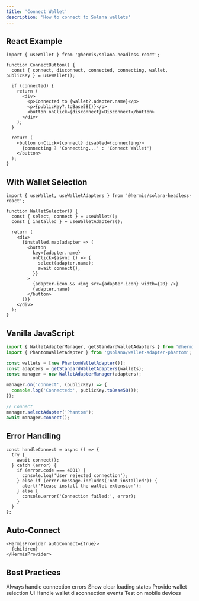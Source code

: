 ```yaml
---
title: 'Connect Wallet'
description: 'How to connect to Solana wallets'
---
```


## React Example

```tsx
import { useWallet } from '@hermis/solana-headless-react';

function ConnectButton() {
  const { connect, disconnect, connected, connecting, wallet, publicKey } = useWallet();

  if (connected) {
    return (
      <div>
        <p>Connected to {wallet?.adapter.name}</p>
        <p>{publicKey?.toBase58()}</p>
        <button onClick={disconnect}>Disconnect</button>
      </div>
    );
  }

  return (
    <button onClick={connect} disabled={connecting}>
      {connecting ? 'Connecting...' : 'Connect Wallet'}
    </button>
  );
}
```

## With Wallet Selection

```tsx
import { useWallet, useWalletAdapters } from '@hermis/solana-headless-react';

function WalletSelector() {
  const { select, connect } = useWallet();
  const { installed } = useWalletAdapters();

  return (
    <div>
      {installed.map(adapter => (
        <button
          key={adapter.name}
          onClick={async () => {
            select(adapter.name);
            await connect();
          }}
        >
          {adapter.icon && <img src={adapter.icon} width={20} />}
          {adapter.name}
        </button>
      ))}
    </div>
  );
}
```

## Vanilla JavaScript

```javascript
import { WalletAdapterManager, getStandardWalletAdapters } from '@hermis/solana-headless-adapter-base';
import { PhantomWalletAdapter } from '@solana/wallet-adapter-phantom';

const wallets = [new PhantomWalletAdapter()];
const adapters = getStandardWalletAdapters(wallets);
const manager = new WalletAdapterManager(adapters);

manager.on('connect', (publicKey) => {
  console.log('Connected:', publicKey.toBase58());
});

// Connect
manager.selectAdapter('Phantom');
await manager.connect();
```

## Error Handling

```tsx
const handleConnect = async () => {
  try {
    await connect();
  } catch (error) {
    if (error.code === 4001) {
      console.log('User rejected connection');
    } else if (error.message.includes('not installed')) {
      alert('Please install the wallet extension');
    } else {
      console.error('Connection failed:', error);
    }
  }
};
```

## Auto-Connect

```tsx
<HermisProvider autoConnect={true}>
  {children}
</HermisProvider>
```

## Best Practices

<Check>Always handle connection errors</Check>
<Check>Show clear loading states</Check>
<Check>Provide wallet selection UI</Check>
<Check>Handle wallet disconnection events</Check>
<Check>Test on mobile devices</Check>
